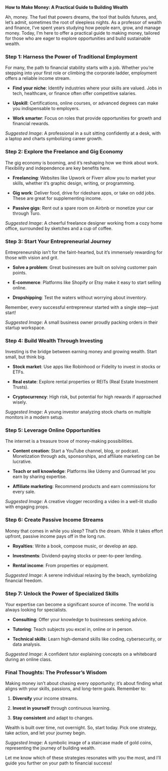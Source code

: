 **How to Make Money: A Practical Guide to Building Wealth**

Ah, money. The fuel that powers dreams, the tool that builds futures, and, let’s admit, sometimes the root of sleepless nights. As a professor of wealth and finance, I’ve spent years studying how people earn, grow, and manage money. Today, I’m here to offer a practical guide to making money, tailored for those who are eager to explore opportunities and build sustainable wealth.

### **Step 1: Harness the Power of Traditional Employment**

For many, the path to financial stability starts with a job. Whether you’re stepping into your first role or climbing the corporate ladder, employment offers a reliable income stream.

- **Find your niche**: Identify industries where your skills are valued. Jobs in tech, healthcare, or finance often offer competitive salaries.

- **Upskill**: Certifications, online courses, or advanced degrees can make you indispensable to employers.

- **Work smarter**: Focus on roles that provide opportunities for growth and financial rewards.

*Suggested Image*: A professional in a suit sitting confidently at a desk, with a laptop and charts symbolizing career growth.


### **Step 2: Explore the Freelance and Gig Economy**

The gig economy is booming, and it’s reshaping how we think about work. Flexibility and independence are key benefits here.

- **Freelancing**: Websites like Upwork or Fiverr allow you to market your skills, whether it’s graphic design, writing, or programming.

- **Gig work**: Deliver food, drive for rideshare apps, or take on odd jobs. These are great for supplementing income.

- **Passive gigs**: Rent out a spare room on Airbnb or monetize your car through Turo.

*Suggested Image*: A cheerful freelance designer working from a cozy home office, surrounded by sketches and a cup of coffee.


### **Step 3: Start Your Entrepreneurial Journey**

Entrepreneurship isn’t for the faint-hearted, but it’s immensely rewarding for those with vision and grit.

- **Solve a problem**: Great businesses are built on solving customer pain points.

- **E-commerce**: Platforms like Shopify or Etsy make it easy to start selling online.

- **Dropshipping**: Test the waters without worrying about inventory.

Remember, every successful entrepreneur started with a single step—just start!

*Suggested Image*: A small business owner proudly packing orders in their startup workspace.


### **Step 4: Build Wealth Through Investing**

Investing is the bridge between earning money and growing wealth. Start small, but think big.

- **Stock market**: Use apps like Robinhood or Fidelity to invest in stocks or ETFs.

- **Real estate**: Explore rental properties or REITs (Real Estate Investment Trusts).

- **Cryptocurrency**: High risk, but potential for high rewards if approached wisely.

*Suggested Image*: A young investor analyzing stock charts on multiple monitors in a modern setup.


### **Step 5: Leverage Online Opportunities**

The internet is a treasure trove of money-making possibilities.

- **Content creation**: Start a YouTube channel, blog, or podcast. Monetization through ads, sponsorships, and affiliate marketing can be lucrative.

- **Teach or sell knowledge**: Platforms like Udemy and Gumroad let you earn by sharing expertise.

- **Affiliate marketing**: Recommend products and earn commissions for every sale.

*Suggested Image*: A creative vlogger recording a video in a well-lit studio with engaging props.


### **Step 6: Create Passive Income Streams**

Money that comes in while you sleep? That’s the dream. While it takes effort upfront, passive income pays off in the long run.

- **Royalties**: Write a book, compose music, or develop an app.

- **Investments**: Dividend-paying stocks or peer-to-peer lending.

- **Rental income**: From properties or equipment.

*Suggested Image*: A serene individual relaxing by the beach, symbolizing financial freedom.


### **Step 7: Unlock the Power of Specialized Skills**

Your expertise can become a significant source of income. The world is always looking for specialists.

- **Consulting**: Offer your knowledge to businesses seeking advice.

- **Tutoring**: Teach subjects you excel in, online or in person.

- **Technical skills**: Learn high-demand skills like coding, cybersecurity, or data analysis.

*Suggested Image*: A confident tutor explaining concepts on a whiteboard during an online class.


### Final Thoughts: The Professor’s Wisdom

Making money isn’t about chasing every opportunity; it’s about finding what aligns with your skills, passions, and long-term goals. Remember to:

1. **Diversify** your income streams.

2. **Invest in yourself** through continuous learning.

3. **Stay consistent** and adapt to changes.

Wealth is built over time, not overnight. So, start today. Pick one strategy, take action, and let your journey begin.

*Suggested Image*: A symbolic image of a staircase made of gold coins, representing the journey of building wealth.

Let me know which of these strategies resonates with you the most, and I’ll guide you further on your path to financial success!

